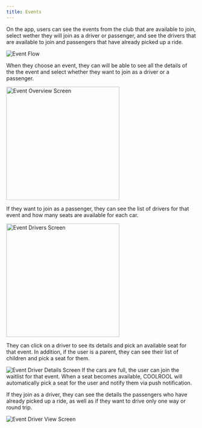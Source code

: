 ```yaml
---
title: Events
---
```


On the app, users can see the events from the club that are available to join, select wether they will join as a driver or passenger, and see the drivers that are available to join and passengers that have already picked up a ride.

<Image src="media/flow-event.svg" alt="Event Flow"/>

When they choose an event, they can will be able to see all the details of the the event and select whether they want to join as a driver or a passenger.

<Image src="media/screen-event-overview.png" alt="Event Overview Screen" width="300px"/>

If they want to join as a passenger, they can see the list of drivers for that event and how many seats are available for each car.

<Image src="media/screen-event-drivers.png" alt="Event Drivers Screen" width="300px"/>

They can click on a driver to see its details and pick an available seat for that event. In addition, if the user is a parent, they can see their list of children and pick a seat for them.

<Image src="media/screen-event-driver-detail.png" alt="Event Driver Details Screen"/>

<Callout type="info">
If the cars are full, the user can join the waitlist for that event. When a seat becomes available, COOLROOL will automatically pick a seat for the user and notify them via push notification.
</Callout>

If they join as a driver, they can see the details the passengers who have already picked up a ride, as well as if they want to drive only one way or round trip.

<Image src="media/screen-event-driver-view.png" alt="Event Driver View Screen"/>












